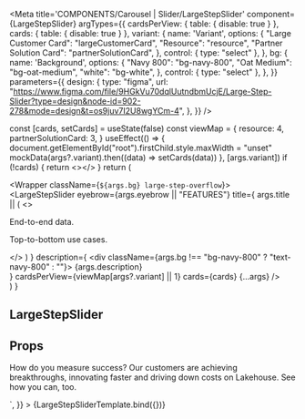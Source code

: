 
<Meta title='COMPONENTS/Carousel | Slider/LargeStepSlider' component={LargeStepSlider} argTypes={{
    cardsPerView: { table: { disable: true } },
    cards: { table: { disable: true } },
    variant: {
      name: 'Variant',
      options: {
        "Large Customer Card": "largeCustomerCard",
        "Resource": "resource",
        "Partner Solution Card": "partnerSolutionCard",
      },
      control: { type: "select" },
    },
    bg: {
      name: 'Background',
      options: {
        "Navy 800": "bg-navy-800",
        "Oat Medium": "bg-oat-medium",
        "white": "bg-white",
      },
      control: { type: "select" },
    },
  }}
  parameters={{
    design: {
      type: "figma",
      url: "https://www.figma.com/file/9HGkVu70dqlUutndbmUcjE/Large-Step-Slider?type=design&node-id=902-278&mode=design&t=os9juv7I2U8wgYCm-4",
    },
  }} />

  const [cards, setCards] = useState(false)
  const viewMap = {
    resource: 4,
    partnerSolutionCard: 3,
  }
  useEffect(() => {
    document.getElementById("root").firstChild.style.maxWidth = "unset"
    mockData(args?.variant).then((data) => setCards(data))
  }, [args.variant])
  if (!cards) {
    return <></>
  }
  return (
    <div className='specific-wrapper-top specific-wrapper-bottom'>
      <Wrapper className={`${args.bg} large-step-overflow`}>
        <div className='py-12'>
          <LargeStepSlider
            eyebrow={args.eyebrow || "FEATURES"}
            title={
              args.title || (
                <>
                  <p>End-to-end data.</p>
                  <p>Top-to-bottom use cases.</p>
                </>
              )
            }
            description={
              <div className={args.bg !== "bg-navy-800" ? "text-navy-800" : ""}>
                {args.description}
              </div>
            }
            cardsPerView={viewMap[args?.variant] || 1}
            cards={cards}
            {...args}
          />
        </div>
      </Wrapper>
    </div>
  )
}

## LargeStepSlider

## Props

<Props of={LargeStepSlider} />

<Preview>
  <Story
    name='Large Step Slider'
    args={{
      variant: 'largeCustomerCard',
      description: `<p class="b2">How do you measure success? Our customers are achieving breakthroughs, innovating faster and driving down costs on Lakehouse. See how you can, too.</p>`,
      }}
  >
    {LargeStepSliderTemplate.bind({})}
  </Story>
</Preview>
